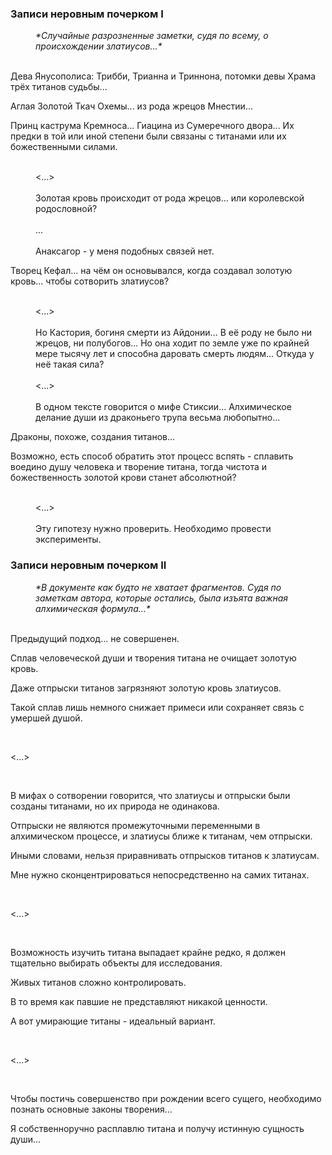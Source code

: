 ===Записи неровным почерком I===
:''*Случайные разрозненные заметки, судя по всему, о происхождении златиусов...*''
:<br />
Дева Янусополиса: Трибби, Трианна и Триннона, потомки девы Храма трёх титанов судьбы...
:
Аглая Золотой Ткач Охемы... из рода жрецов Мнестии...
:
Принц каструма Кремноса... Гиацина из Сумеречного двора... Их предки в той или иной степени были связаны с титанами или их божественными силами.
:<br /><...>
:<br />Золотая кровь происходит от рода жрецов... или королевской родословной?
:<br />...
:<br />Анаксагор - у меня подобных связей нет.
:
Творец Кефал... на чём он основывался, когда создавал золотую кровь... чтобы сотворить златиусов?
:<br /><...>
:<br />Но Кастория, богиня смерти из Айдонии... В её роду не было ни жрецов, ни полубогов... Но она ходит по земле уже по крайней мере тысячу лет и способна даровать смерть людям... Откуда у неё такая сила?
:<br /><...>
:<br />В одном тексте говорится о мифе Стиксии... Алхимическое делание души из драконьего трупа весьма любопытно...
:
Драконы, похоже, создания титанов...
:
Возможно, есть способ обратить этот процесс вспять - сплавить воедино душу человека и творение титана, тогда чистота и божественность золотой крови станет абсолютной?
:<br /><...>
:<br />Эту гипотезу нужно проверить. Необходимо провести эксперименты.

===Записи неровным почерком II===
:''*В документе как будто не хватает фрагментов. Судя по заметкам автора, которые остались, была изъята важная алхимическая формула...*''
:<br />
Предыдущий подход... не совершенен.
:
Сплав человеческой души и творения титана не очищает золотую кровь.
:
Даже отпрыски титанов загрязняют золотую кровь златиусов.
:
Такой сплав лишь немного снижает примеси или сохраняет связь с умершей душой.
:<br />
<...>
:<br />
В мифах о сотворении говорится, что златиусы и отпрыски были созданы титанами, но их природа не одинакова.
:
Отпрыски не являются промежуточными переменными в алхимическом процессе, и златиусы ближе к титанам, чем отпрыски.
:
Иными словами, нельзя приравнивать отпрысков титанов к златиусам.
:
Мне нужно сконцентрироваться непосредственно на самих титанах.
:<br />
<...>
:<br />
Возможность изучить титана выпадает крайне редко, я должен тщательно выбирать объекты для исследования.
:
Живых титанов сложно контролировать.
:
В то время как павшие не представляют никакой ценности.
:
А вот умирающие титаны - идеальный вариант.
:<br />
<...>
:<br />
Чтобы постичь совершенство при рождении всего сущего, необходимо познать основные законы творения...
:
Я собственноручно расплавлю титана и получу истинную сущность души...
